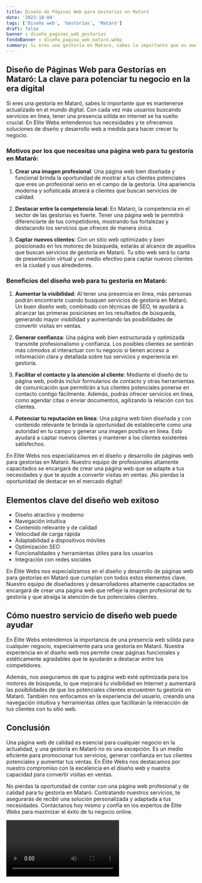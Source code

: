 ```yaml
---
title: Diseño de Páginas Web para Gestorías en Mataró
date: '2023-10-04'
tags: ['Diseño web', 'Gestorías', 'Mataró']
draft: false
banner : diseño_paginas_web_gestorías
fondoBanner : diseño_pagina_web_mataró.webp
summary: Si eres una gestoría en Mataró, sabes lo importante que es mantenerse actualizado en el mundo digital. Con cada vez más usuarios buscando servicios en línea, tener una presencia sólida en internet se ha vuelto crucial. En Elite Webs entendemos tus necesidades y te ofrecemos soluciones de diseño y desarrollo web a medida para hacer crecer tu negocio.
---
```


## Diseño de Páginas Web para Gestorías en Mataró: La clave para potenciar tu negocio en la era digital

Si eres una gestoría en Mataró, sabes lo importante que es mantenerse actualizado en el mundo digital. Con cada vez más usuarios buscando servicios en línea, tener una presencia sólida en internet se ha vuelto crucial. En Elite Webs entendemos tus necesidades y te ofrecemos soluciones de diseño y desarrollo web a medida para hacer crecer tu negocio.

### Motivos por los que necesitas una página web para tu gestoría en Mataró:

1. **Crear una imagen profesional**: Una página web bien diseñada y funcional brinda la oportunidad de mostrar a tus clientes potenciales que eres un profesional serio en el campo de la gestoría. Una apariencia moderna y sofisticada atraerá a clientes que buscan servicios de calidad.

2. **Destacar entre la competencia local**: En Mataró, la competencia en el sector de las gestorías es fuerte. Tener una página web te permitirá diferenciarte de tus competidores, mostrando tus fortalezas y destacando los servicios que ofreces de manera única.

3. **Captar nuevos clientes**: Con un sitio web optimizado y bien posicionado en los motores de búsqueda, estarás al alcance de aquellos que buscan servicios de gestoría en Mataró. Tu sitio web será tu carta de presentación virtual y un medio efectivo para captar nuevos clientes en la ciudad y sus alrededores.

### Beneficios del diseño web para tu gestoría en Mataró:

1. **Aumentar la visibilidad**: Al tener una presencia en línea, más personas podrán encontrarte cuando busquen servicios de gestoría en Mataró. Un buen diseño web, combinado con técnicas de SEO, te ayudará a alcanzar las primeras posiciones en los resultados de búsqueda, generando mayor visibilidad y aumentando las posibilidades de convertir visitas en ventas.

2. **Generar confianza**: Una página web bien estructurada y optimizada transmite profesionalismo y confianza. Los posibles clientes se sentirán más cómodos al interactuar con tu negocio si tienen acceso a información clara y detallada sobre tus servicios y experiencia en gestoría.

3. **Facilitar el contacto y la atención al cliente**: Mediante el diseño de tu página web, podrás incluir formularios de contacto y otras herramientas de comunicación que permitirán a tus clientes potenciales ponerse en contacto contigo fácilmente. Además, podrás ofrecer servicios en línea, como agendar citas o enviar documentos, agilizando la relación con tus clientes.

4. **Potenciar tu reputación en línea**: Una página web bien diseñada y con contenido relevante te brinda la oportunidad de establecerte como una autoridad en tu campo y generar una imagen positiva en línea. Esto ayudará a captar nuevos clientes y mantener a los clientes existentes satisfechos.

En Elite Webs nos especializamos en el diseño y desarrollo de páginas web para gestorías en Mataró. Nuestro equipo de profesionales altamente capacitados se encargará de crear una página web que se adapte a tus necesidades y que te ayude a convertir visitas en ventas. ¡No pierdas la oportunidad de destacar en el mercado digital!

<GifSeo />

<Cta />

## Elementos clave del diseño web exitoso

- Diseño atractivo y moderno
- Navegación intuitiva
- Contenido relevante y de calidad
- Velocidad de carga rápida
- Adaptabilidad a dispositivos móviles
- Optimización SEO
- Funcionalidades y herramientas útiles para los usuarios
- Integración con redes sociales

En Élite Webs nos especializamos en el diseño y desarrollo de páginas web para gestorías en Mataró que cumplan con todos estos elementos clave. Nuestro equipo de diseñadores y desarrolladores altamente capacitados se encargará de crear una página web que refleje la imagen profesional de tu gestoría y que atraiga la atención de tus potenciales clientes.

## Cómo nuestro servicio de diseño web puede ayudar

En Élite Webs entendemos la importancia de una presencia web sólida para cualquier negocio, especialmente para una gestoría en Mataró. Nuestra experiencia en el diseño web nos permite crear páginas funcionales y estéticamente agradables que te ayudarán a destacar entre tus competidores.

Además, nos aseguramos de que tu página web esté optimizada para los motores de búsqueda, lo que mejorará tu visibilidad en Internet y aumentará las posibilidades de que los potenciales clientes encuentren tu gestoría en Mataró. También nos enfocamos en la experiencia del usuario, creando una navegación intuitiva y herramientas útiles que facilitarán la interacción de tus clientes con tu sitio web.

## Conclusión

Una página web de calidad es esencial para cualquier negocio en la actualidad, y una gestoría en Mataró no es una excepción. Es un medio eficiente para promocionar tus servicios, generar confianza en tus clientes potenciales y aumentar tus ventas. En Élite Webs nos destacamos por nuestro compromiso con la excelencia en el diseño web y nuestra capacidad para convertir visitas en ventas.

No pierdas la oportunidad de contar con una página web profesional y de calidad para tu gestoría en Mataró. Contratando nuestros servicios, te asegurarás de recibir una solución personalizada y adaptada a tus necesidades. Contáctanos hoy mismo y confía en los expertos de Élite Webs para maximizar el éxito de tu negocio online.

<Video />

<CtaBot job='Gestorías' city='Mataró'/>

<Gmaps query='Mataró+españa+maps' />